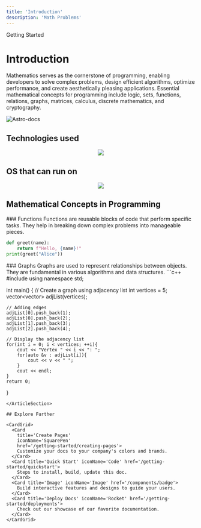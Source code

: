 ```yaml
---
title: 'Introduction'
description: 'Math Problems'
---
```



<GroupName>Getting Started</GroupName>

# Introduction

Mathematics serves as the cornerstone of programming, enabling developers to solve complex problems, design efficient algorithms, optimize performance, and create aesthetically pleasing applications. Essential mathematical concepts for programming include logic, sets, functions, relations, graphs, matrices, calculus, discrete mathematics, and cryptography.

![Astro-docs](../../../assets/hero.svg)

## Technologies used

<p align="center">
  <a href="https://skillicons.dev">
    <img src="https://skillicons.dev/icons?i=cpp,c,qt,python,cmake,js,java,matlab,html,css" style= "border: none; baground: transparent; display: inline-block;" />
  </a>
</p>

## OS that can run on

<p align="center">
  <a href="https://skillicons.dev">
    <img src="https://skillicons.dev/icons?i=arch,debian,windows" style="border: none; background: transparent; display: inline-block;" />
  </a>
</p>

## Mathematical Concepts in Programming


<ArticleSection>
### Functions
Functions are reusable blocks of code that perform specific tasks. They help in breaking down complex problems into manageable pieces.

```python
def greet(name):
    return f"Hello, {name}!"
print(greet("Alice"))
```
</ArticleSection>

<ArticleSection>
### Graphs
Graphs are used to represent relationships between objects. They are fundamental in various algorithms and data structures.
```c++
#include <bits/stdc++.h>
using namespace std;

int main() {
    // Create a graph using adjacency list
    int vertices = 5;
    vector<vector<int>> adjList(vertices);

    // Adding edges
    adjList[0].push_back(1);
    adjList[0].push_back(2);
    adjList[1].push_back(3);
    adjList[2].push_back(4);

    // Display the adjacency list
    for(int i = 0; i < vertices; ++i){
        cout << "Vertex " << i << ": ";
        for(auto &v : adjList[i]){
            cout << v << " ";
        }
        cout << endl;
    }
    return 0;
}
```
</ArticleSection>

## Explore Further

<CardGrid>
  <Card
    title='Create Pages'
    iconName='SquarePen'
    href='/getting-started/creating-pages'>
    Customize your docs to your company's colors and brands.
  </Card>
  <Card title='Quick Start' iconName='Code' href='/getting-started/quickstart'>
    Steps to install, build, update this doc.
  </Card>
  <Card title='Image' iconName='Image' href='/components/badge'>
    Build interactive features and designs to guide your users.
  </Card>
  <Card title='Deploy Docs' iconName='Rocket' href='/getting-started/deployments'>
    Check out our showcase of our favorite documentation.
  </Card>
</CardGrid>

